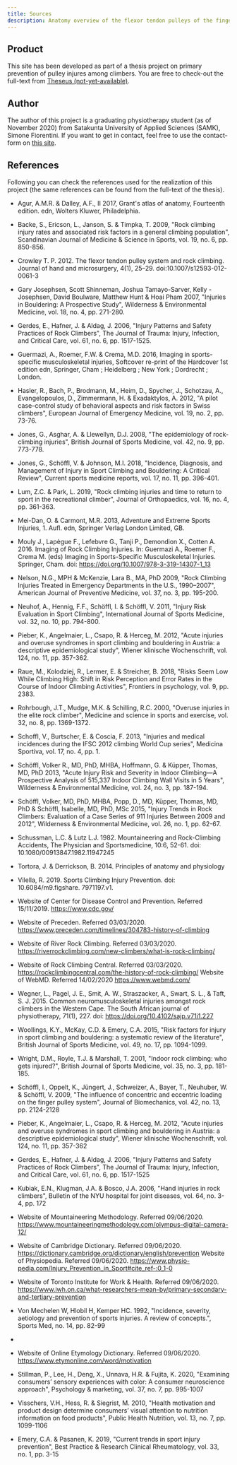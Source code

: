 ```yaml
---
title: Sources
description: Anatomy overview of the flexor tendon pulleys of the finger
---
```


## Product

This site has been developed as part of a thesis project on primary prevention of pulley injures among climbers. You are free to check-out the full-text from [Theseus (not-yet-available)](/).

## Author

The author of this project is a graduating physiotherapy student (as of November 2020) from Satakunta University of Applied Sciences (SAMK), Simone Fiorentini. If you want to get in contact, feel free to use the contact-form on [this site](https://simone-fiorentini.netlify.app/).

## References

Following you can check the references used for the realization of this project (the same references can be found from the full-text of the thesis).

- Agur, A.M.R. & Dalley, A.F., II 2017, Grant's atlas of anatomy, Fourteenth edition. edn, Wolters Kluwer, Philadelphia.

- Backe, S., Ericson, L., Janson, S. & Timpka, T. 2009, "Rock climbing injury rates and associated risk factors in a general climbing population", Scandinavian Journal of Medicine & Science in Sports, vol. 19, no. 6, pp. 850-856.

- Crowley T. P. 2012. The flexor tendon pulley system and rock climbing. Journal of hand and microsurgery, 4(1), 25–29. doi:10.1007/s12593-012-0061-3

- Gary Josephsen, Scott Shinneman, Joshua Tamayo-Sarver, Kelly - Josephsen, David Boulware, Matthew Hunt & Hoai Pham 2007, "Injuries in Bouldering: A Prospective Study", Wilderness & Environmental Medicine, vol. 18, no. 4, pp. 271-280.

- Gerdes, E., Hafner, J. & Aldag, J. 2006, "Injury Patterns and Safety Practices of Rock Climbers", The Journal of Trauma: Injury, Infection, and Critical Care, vol. 61, no. 6, pp. 1517-1525.

- Guermazi, A., Roemer, F.W. & Crema, M.D. 2016, Imaging in sports-specific musculoskeletal injuries, Softcover re-print of the Hardcover 1st edition edn, Springer, Cham ; Heidelberg ; New York ; Dordrecht ; London.

- Hasler, R., Bach, P., Brodmann, M., Heim, D., Spycher, J., Schotzau, A., Evangelopoulos, D., Zimmermann, H. & Exadaktylos, A. 2012, "A pilot case–control study of behavioral aspects and risk factors in Swiss climbers", European Journal of Emergency Medicine, vol. 19, no. 2, pp. 73-76.

- Jones, G., Asghar, A. & Llewellyn, D.J. 2008, "The epidemiology of rock-climbing injuries", British Journal of Sports Medicine, vol. 42, no. 9, pp. 773-778.

- Jones, G., Schöffl, V. & Johnson, M.I. 2018, "Incidence, Diagnosis, and Management of Injury in Sport Climbing and Bouldering: A Critical Review", Current sports medicine reports, vol. 17, no. 11, pp. 396-401.

- Lum, Z.C. & Park, L. 2019, "Rock climbing injuries and time to return to sport in the recreational climber", Journal of Orthopaedics, vol. 16, no. 4, pp. 361-363.

- Mei-Dan, O. & Carmont, M.R. 2013, Adventure and Extreme Sports Injuries, 1. Aufl. edn, Springer Verlag London Limited, GB.

- Mouly J., Lapègue F., Lefebvre G., Tanji P., Demondion X., Cotten A. 2016. Imaging of Rock Climbing Injuries. In: Guermazi A., Roemer F., Crema M. (eds) Imaging in Sports-Specific Musculoskeletal Injuries. Springer, Cham. doi: https://doi.org/10.1007/978-3-319-14307-1_13

- Nelson, N.G., MPH & McKenzie, Lara B., MA, PhD 2009, "Rock Climbing Injuries Treated in Emergency Departments in the U.S., 1990–2007", American Journal of Preventive Medicine, vol. 37, no. 3, pp. 195-200.

- Neuhof, A., Hennig, F.F., Schöffl, I. & Schöffl, V. 2011, "Injury Risk Evaluation in Sport Climbing", International Journal of Sports Medicine, vol. 32, no. 10, pp. 794-800.

- Pieber, K., Angelmaier, L., Csapo, R. & Herceg, M. 2012, "Acute injuries and overuse syndromes in sport climbing and bouldering in Austria: a descriptive epidemiological study", Wiener klinische Wochenschrift, vol. 124, no. 11, pp. 357-362.

- Raue, M., Kolodziej, R., Lermer, E. & Streicher, B. 2018, "Risks Seem Low While Climbing High: Shift in Risk Perception and Error Rates in the Course of Indoor Climbing Activities", Frontiers in psychology, vol. 9, pp. 2383.

- Rohrbough, J.T., Mudge, M.K. & Schilling, R.C. 2000, "Overuse injuries in the elite rock climber", Medicine and science in sports and exercise, vol. 32, no. 8, pp. 1369-1372.

- Schoffl, V., Burtscher, E. & Coscia, F. 2013, "Injuries and medical incidences during the IFSC 2012 climbing World Cup series", Medicina Sportiva, vol. 17, no. 4, pp. 1.

- Schöffl, Volker R., MD, PhD, MHBA, Hoffmann, G. & Küpper, Thomas, MD, PhD 2013, "Acute Injury Risk and Severity in Indoor Climbing—A Prospective Analysis of 515,337 Indoor Climbing Wall Visits in 5 Years", Wilderness & Environmental Medicine, vol. 24, no. 3, pp. 187-194.

- Schöffl, Volker, MD, PhD, MHBA, Popp, D., MD, Küpper, Thomas, MD, PhD & Schöffl, Isabelle, MD, PhD, MSc 2015, "Injury Trends in Rock Climbers: Evaluation of a Case Series of 911 Injuries Between 2009 and 2012", Wilderness & Environmental Medicine, vol. 26, no. 1, pp. 62-67.

- Schussman, L.C. & Lutz L.J. 1982. Mountaineering and Rock-Climbing Accidents, The Physician and Sportsmedicine, 10:6, 52-61. doi: 10.1080/00913847.1982.11947245

- Tortora, J. & Derrickson, B. 2014. Principles of anatomy and physiology

- Vilella, R. 2019. Sports Climbing Injury Prevention. doi: 10.6084/m9.figshare. 7971197.v1.

- Website of Center for Disease Control and Prevention. Referred 15/11/2019. https://www.cdc.gov/

- Website of Preceden. Referred 03/03/2020. https://www.preceden.com/timelines/304783-history-of-climbing

- Website of River Rock Climbing. Referred 03/03/2020. https://riverrockclimbing.com/new-climbers/what-is-rock-climbing/

- Website of Rock Climbing Central. Referred 03/03/2020. https://rockclimbingcentral.com/the-history-of-rock-climbing/ Website of WebMD. Referred 14/02/2020 https://www.webmd.com/

- Wegner, L., Pagel, J. E., Smit, A. W., Straszacker, A., Swart, S. L., & Taft, S. J. 2015. Common neuromusculoskeletal injuries amongst rock climbers in the Western Cape. The South African journal of physiotherapy, 71(1), 227. doi: https://doi.org/10.4102/sajp.v71i1.227

- Woollings, K.Y., McKay, C.D. & Emery, C.A. 2015, "Risk factors for injury in sport climbing and bouldering: a systematic review of the literature", British Journal of Sports Medicine, vol. 49, no. 17, pp. 1094-1099.

- Wright, D.M., Royle, T.J. & Marshall, T. 2001, "Indoor rock climbing: who gets injured?", British Journal of Sports Medicine, vol. 35, no. 3, pp. 181-185.

- Schöffl, I., Oppelt, K., Jüngert, J., Schweizer, A., Bayer, T., Neuhuber, W. & Schöffl, V. 2009, "The influence of concentric and eccentric loading on the finger pulley system", Journal of Biomechanics, vol. 42, no. 13, pp. 2124-2128

- Pieber, K., Angelmaier, L., Csapo, R. & Herceg, M. 2012, "Acute injuries and overuse syndromes in sport climbing and bouldering in Austria: a descriptive epidemiological study", Wiener klinische Wochenschrift, vol. 124, no. 11, pp. 357-362

- Gerdes, E., Hafner, J. & Aldag, J. 2006, "Injury Patterns and Safety Practices of Rock Climbers", The Journal of Trauma: Injury, Infection, and Critical Care, vol. 61, no. 6, pp. 1517-1525

- Kubiak, E.N., Klugman, J.A. & Bosco, J.A. 2006, "Hand injuries in rock climbers", Bulletin of the NYU hospital for joint diseases, vol. 64, no. 3-4, pp. 172

- Website of Mountaineering Methodology. Referred 09/06/2020. https://www.mountaineeringmethodology.com/olympus-digital-camera-12/

- Website of Cambridge Dictionary. Referred 09/06/2020. https://dictionary.cambridge.org/dictionary/english/prevention Website of Physiopedia. Referred 09/06/2020. https://www.physio-pedia.com/Injury_Prevention_in_Sport#cite_ref-:0_1-0

- Website of Toronto Institute for Work & Health. Referred 09/06/2020. https://www.iwh.on.ca/what-researchers-mean-by/primary-secondary-and-tertiary-prevention

- Von Mechelen W, Hlobil H, Kemper HC. 1992, "Incidence, severity, aetiology and prevention of sports injuries. A review of concepts.", Sports Med, no. 14, pp. 82-99
-
- Website of Online Etymology Dictionary. Referred 09/06/2020. https://www.etymonline.com/word/motivation

- Stillman, P., Lee, H., Deng, X., Unnava, H.R. & Fujita, K. 2020, "Examining consumers’ sensory experiences with color: A consumer neuroscience approach", Psychology & marketing, vol. 37, no. 7, pp. 995-1007

- Visschers, V.H., Hess, R. & Siegrist, M. 2010, "Health motivation and product design determine consumers’ visual attention to nutrition information on food products", Public Health Nutrition, vol. 13, no. 7, pp. 1099-1106

- Emery, C.A. & Pasanen, K. 2019, "Current trends in sport injury prevention", Best Practice & Research Clinical Rheumatology, vol. 33, no. 1, pp. 3-15
